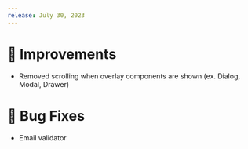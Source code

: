 ```yaml
---
release: July 30, 2023
---
```


# 💎 Improvements

- Removed scrolling when overlay components are shown (ex. Dialog, Modal, Drawer)

# 🐛 Bug Fixes

- Email validator
